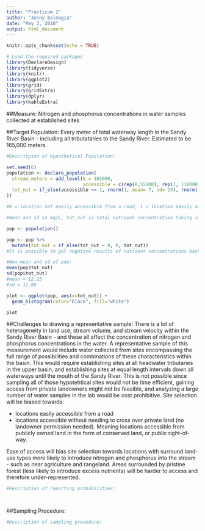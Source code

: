 ```yaml
---
title: "Practicum 2"
author: "Jenny Balmagia"
date: "May 3, 2020"
output: html_document
---
```


```r
knitr::opts_chunk$set(echo = TRUE)
```

```r
# Load the required packages
library(DeclareDesign)
library(tidyverse)
library(knitr)
library(ggplot2)
library(grid)
library(gridExtra)
library(dplyr)
library(kableExtra)
```

##Measure:
Nitrogen and phosphorus concentrations in water samples collected at established sites

##Target Population: 
Every meter of total waterway length in the Sandy River Basin - including all tributataries to the Sandy River. Estimated to be 165,000 meters. 

```r
#Descritpion of Hypothetical Population: 

set.seed(6)
population <- declare_population(
  stream_meters = add_level(N = 165000,
                            accessible = c(rep(0,55000), rep(1, 110000)), 
  tot_nut = if_else(accessible == 1, rnorm(1, mean= 7, sd= 15), rnorm(1, mean= 3, sd = 4))
))

#0 = location not easily accessible from a road, 1 = location easily accessible from a road

#mean and sd in mg/L, tot_nut is total nutrient concentration taking into account                                               nitrogen and phosophorus

pop <- population()

pop <- pop %>%
  mutate(tot_nut = if_else(tot_nut < 0, 0, tot_nut)) 
#It is possible to get negative results of nutrient concentrations back from lab analysis, but negative nutrient concentrations do not actually exist. The above code assumes that any negative concentrations are an instrument error since the concentration in the sample was below the minimum detection limit of the instrument - and therefore are actually 0 mg/L concentrations.

#New mean and sd of pop: 
mean(pop$tot_nut)
sd(pop$tot_nut)
#mean = 12.25
#sd = 11.86

plot <- ggplot(pop, aes(x=tot_nut)) + 
  geom_histogram(color="black", fill="white")

plot


```


##Challenges to drawing a representative sample: 
There is a lot of heterogeneity in land use, stream volume, and stream velocity within the Sandy River Basin - and these all affect the concentration of nitrogen and phosphorus concentrations in the water. A representative sample of this measurement would include water collected from sites encompassing the full range of possibilities and combinations of these characteristics within the basin. This would require establishing sites at all headwater tributaries in the upper basin, and establishing sites at equal length intervals down all waterways until the mouth of the Sandy River. This is not possible since sampling all of those hypotehtical sites would not be time efficient, gaining access from private landowners might not be feasible, and analyzing a large number of water samples in the lab would be cost prohibitive. Site selection will be biased towards: 

- locations easily accessible from a road
- locations accessible without needing to cross over private land (no landowner permission needed). Meaning locations accessible from publicly owned land in the form of conserved land, or public right-of-way.

Ease of access will bias site selection towards locations with surround land-use types more likely to introduce nitrogen and phosphorus into the stream - such as near agriculture and rangeland. Areas surrounded by pristine forest (less likely to introduce excess nutrients) will be harder to access and therefore under-represented. 

```r
#Description of reporting probabilities:




```


##Sampling Procedure: 

```r
#Description of sampling procedure: 
```

